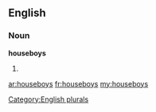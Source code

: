 ==English==

===Noun===
'''houseboys'''

# {{plural of|[[houseboy]]}}

[[Category:English plurals]]

[[ar:houseboys]]
[[fr:houseboys]]
[[my:houseboys]]